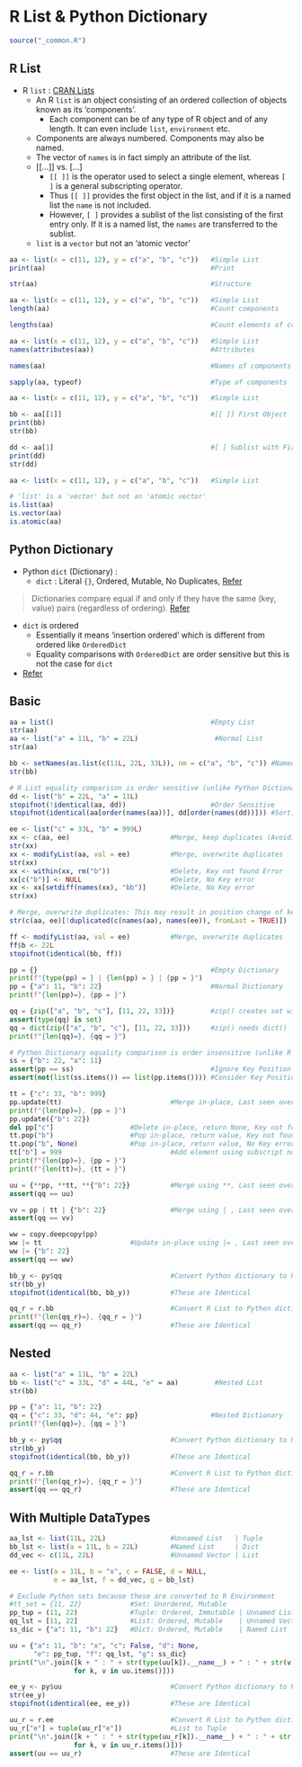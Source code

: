 # R List & Python Dictionary {#list-dict-p03}

```r
source("_common.R")
```

## R List

- R `list` : [CRAN Lists](https://cran.r-project.org/doc/manuals/R-intro.html#Lists)
  - An R `list` is an object consisting of an ordered collection of objects known as its 'components'. 
    - Each component can be of any type of R object and of any length. It can even include `list`, `environment` etc.
  - Components are always numbered. Components may also be named.
  - The vector of `names` is in fact simply an attribute of the list.
  - $[[ \ldots ]]$ vs. $[ \ldots ]$
    - `[[ ]]` is the operator used to select a single element, whereas `[ ]` is a general subscripting operator. 
    - Thus `[[ ]]` provides the first object in the list, and if it is a named list the `name` is not included. 
    - However, `[ ]` provides a sublist of the list consisting of the first entry only. If it is a named list, the `names` are transferred to the sublist.
  - `list` is a `vector` but not an 'atomic vector'

```r
aa <- list(x = c(11, 12), y = c("a", "b", "c"))   #Simple List
print(aa)                                         #Print

str(aa)                                           #Structure
```

```r
aa <- list(x = c(11, 12), y = c("a", "b", "c"))   #Simple List
length(aa)                                        #Count components

lengths(aa)                                       #Count elements of components
```

```r
aa <- list(x = c(11, 12), y = c("a", "b", "c"))   #Simple List
names(attributes(aa))                             #Attributes

names(aa)                                         #Names of components

sapply(aa, typeof)                                #Type of components
```

```r
aa <- list(x = c(11, 12), y = c("a", "b", "c"))   #Simple List

bb <- aa[[1]]                                     #[[ ]] First Object
print(bb)
str(bb)

dd <- aa[1]                                       #[ ] Sublist with First Entry
print(dd)
str(dd)
```

```r
aa <- list(x = c(11, 12), y = c("a", "b", "c"))   #Simple List

# 'list' is a 'vector' but not an 'atomic vector'
is.list(aa)
is.vector(aa)
is.atomic(aa)
```

## Python Dictionary

- Python `dict` (Dictionary) :
  - `dict` : Literal `{}`, Ordered, Mutable, No Duplicates, [Refer](https://docs.python.org/3/library/stdtypes.html#mapping-types-dict)

> Dictionaries compare equal if and only if they have the same (key, value) pairs (regardless of ordering). [Refer](https://docs.python.org/3/library/stdtypes.html#mapping-types-dict)  

- `dict` is ordered
  - Essentially it means 'insertion ordered' which is different from ordered like `OrderedDict`
  - Equality comparisons with `OrderedDict` are order sensitive but this is not the case for `dict`
- [Refer](https://docs.python.org/3.9/whatsnew/3.9.html#dictionary-merge-update-operators)

## Basic

```r
aa = list()                                       #Empty List
str(aa)
aa <- list("a" = 11L, "b" = 22L)                   #Normal List
str(aa)

bb <- setNames(as.list(c(11L, 22L, 33L)), nm = c("a", "b", "c")) #Named List
str(bb)

# R List equality comparison is order sensitive (unlike Python Dictionary)
dd <- list("b" = 22L, "a" = 11L)
stopifnot(!identical(aa, dd))                     #Order Sensitive
stopifnot(identical(aa[order(names(aa))], dd[order(names(dd))])) #Sort, Compare

ee <- list("c" = 33L, "b" = 999L)
xx <- c(aa, ee)                         #Merge, keep duplicates (Avoid)
str(xx)
xx <- modifyList(aa, val = ee)          #Merge, overwrite duplicates
str(xx)
xx <- within(xx, rm("b"))               #Delete, Key not found Error
xx[c("b")] <- NULL                      #Delete, No Key error
xx <- xx[setdiff(names(xx), "bb")]      #Delete, No Key error
str(xx)

# Merge, overwrite duplicates: This may result in position change of key
str(c(aa, ee)[!duplicated(c(names(aa), names(ee)), fromLast = TRUE)])

ff <- modifyList(aa, val = ee)          #Merge, overwrite duplicates
ff$b <- 22L
stopifnot(identical(bb, ff))
```

```python
pp = {}                                           #Empty Dictionary
print(f"{type(pp) = } | {len(pp) = } | {pp = }")
pp = {"a": 11, "b": 22}                           #Normal Dictionary
print(f"{len(pp)=}, {pp = }")

qq = {zip(["a", "b", "c"], [11, 22, 33])}         #zip() creates set with {}
assert(type(qq) is set)
qq = dict(zip(["a", "b", "c"], [11, 22, 33]))     #zip() needs dict()
print(f"{len(qq)=}, {qq = }")

# Python Dictionary equality comparison is order insensitive (unlike R List)
ss = {"b": 22, "a": 11}
assert(pp == ss)                                  #Ignore Key Position
assert(not(list(ss.items()) == list(pp.items()))) #Consider Key Position

tt = {"c": 33, "b": 999}
pp.update(tt)                           #Merge in-place, Last seen overwrite
print(f"{len(pp)=}, {pp = }")
pp.update({"b": 22}) 
del pp["c"]                   #Delete in-place, return None, Key not found Error
tt.pop("b")                   #Pop in-place, return value, Key not found Error
tt.pop("b", None)             #Pop in-place, return value, No Key error
tt["b"] = 999                           #Add element using subscript notation
print(f"{len(pp)=}, {pp = }")
print(f"{len(tt)=}, {tt = }")

uu = {**pp, **tt, **{"b": 22}}          #Merge using **, Last seen overwrite
assert(qq == uu)

vv = pp | tt | {"b": 22}                #Merge using | , Last seen overwrite
assert(qq == vv)

ww = copy.deepcopy(pp)
ww |= tt                      #Update in-place using |= , Last seen overwrite
ww |= {"b": 22}
assert(qq == ww)

```

```r
bb_y <- py$qq                           #Convert Python dictionary to R List
str(bb_y)
stopifnot(identical(bb, bb_y))          #These are Identical
```

```python
qq_r = r.bb                             #Convert R List to Python dictionary
print(f"{len(qq_r)=}, {qq_r = }")
assert(qq == qq_r)                      #These are Identical

```

## Nested

```r
aa <- list("a" = 11L, "b" = 22L)
bb <- list("c" = 33L, "d" = 44L, "e" = aa)         #Nested List
str(bb)

```

```python
pp = {"a": 11, "b": 22}
qq = {"c": 33, "d": 44, "e": pp}                  #Nested Dictionary
print(f"{len(qq)=}, {qq = }")

```

```r
bb_y <- py$qq                           #Convert Python dictionary to R List
str(bb_y)
stopifnot(identical(bb, bb_y))          #These are Identical
```

```python
qq_r = r.bb                             #Convert R List to Python dictionary
print(f"{len(qq_r)=}, {qq_r = }")
assert(qq == qq_r)                      #These are Identical

```

## With Multiple DataTypes

```r
aa_lst <- list(11L, 22L)                #Unnamed List   | Tuple
bb_lst <- list(a = 11L, b = 22L)        #Named List     | Dict
dd_vec <- c(11L, 22L)                   #Unnamed Vector | List

ee <- list(a = 11L, b = "x", c = FALSE, d = NULL, 
           e = aa_lst, f = dd_vec, g = bb_lst)
```

```python
# Exclude Python sets because these are converted to R Environment
#tt_set = {11, 22}            #Set: Unordered, Mutable
pp_tup = (11, 22)             #Tuple: Ordered, Immutable | Unnamed List
qq_lst = [11, 22]             #List: Ordered, Mutable    | Unnamed Vector
ss_dic = {"a": 11, "b": 22}   #Dict: Ordered, Mutable    | Named List

uu = {"a": 11, "b": "x", "c": False, "d": None, 
      "e": pp_tup, "f": qq_lst, "g": ss_dic}
print("\n".join([k + " : " + str(type(uu[k]).__name__) + " : " + str(v) 
                for k, v in uu.items()]))

```

```r
ee_y <- py$uu                           #Convert Python dictionary to R List
str(ee_y)
stopifnot(identical(ee, ee_y))          #These are Identical
```

```python
uu_r = r.ee                             #Convert R List to Python dictionary
uu_r["e"] = tuple(uu_r["e"])            #List to Tuple
print("\n".join([k + " : " + str(type(uu_r[k]).__name__) + " : " + str(v) 
                for k, v in uu_r.items()]))
assert(uu == uu_r)                      #These are Identical

```


